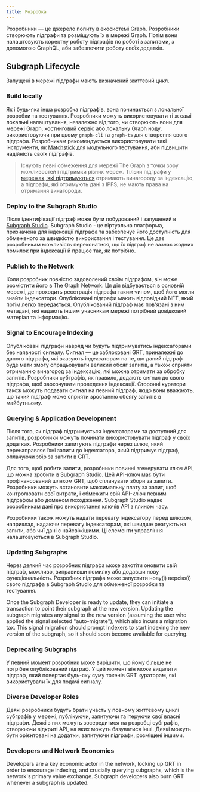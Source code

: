 ```yaml
---
title: Розробка
---
```


Розробники — це джерело попиту в екосистемі Graph. Розробники створюють підграфи та розміщують їх в мережі Graph. Потім вони налаштовують коректну роботу підграфів по роботі з запитами, з допомогою GraphQL, аби забезпечити роботу своїх додатків.

## Subgraph Lifecycle

Запущені в мережі підграфи мають визначений життєвий цикл.

### Build locally

Як і будь-яка інша розробка підграфів, вона починається з локальної розробки та тестування. Розробники можуть використовувати ті ж самі локальні налаштування, незалежно від того, чи створюють вони для мережі Graph, хостинговий сервіс або локальну Graph ноду, використовуючи при цьому `graph-cli` та `graph-ts` для створення свого підграфа. Розробникам рекомендується використовувати такі інструменти, як [Matchstick](https://github.com/LimeChain/matchstick) для модульного тестування, аби підвищити надійність своїх підграфів.

> Існують певні обмеження для мережі The Graph з точки зору можливостей і підтримки різних мереж. Тільки підграфи у [мережах, які підтримуються](/developing/supported-networks) отримають винагороду за індексацію, а підграфи, які отримують дані з IPFS, не мають права на отримання винагороди.

### Deploy to the Subgraph Studio

Після ідентифікації підграф може бути побудований і запущений в [Subgraph Studio](https://thegraph.com/docs/en/deploying/subgraph-studio-faqs/). Subgraph Studio - це віртуальна платформа, призначена для індексації підграфа та забезпечує його доступність для обмеженого за швидкістю використання і тестування. Це дає розробникам можливість переконатися, що їх підграф не зазнає жодних помилок при індексації й працює так, як потрібно.

### Publish to the Network

Коли розробник повністю задоволений своїм підграфом, він може розмістити його в The Graph Network. Ця дія відбувається в основній мережі, де проходить реєстрація підграфа таким чином, щоб його могли знайти індексатори. Опубліковані підграфи мають відповідний NFT, який потім легко передається. Опублікований підграф має пов'язані з ним метадані, які надають іншим учасникам мережі потрібний довідковий матеріал та інформацію.

### Signal to Encourage Indexing

Опубліковані підграфи навряд чи будуть підтримуватись індексаторами без наявності сигналу. Сигнал — це заблоковані GRT, приналежні до даного підграфа, які вказують індексаторам на те, що даний підграф буде мати змогу опрацьовувати великий обсяг запитів, а також сприяти отриманню винагород за індексацію, які можна отримати за обробку запитів. Розробники субграфів, як правило, додають сигнал до свого підграфа, щоб заохочувати проведення індексації. Сторонні куратори також можуть подавати сигнал на певний підграф, якщо вони вважають, що такий підграф може сприяти зростанню обсягу запитів в майбутньому.

### Querying & Application Development

Після того, як підграф підтримується індексаторами та доступний для запитів, розробники можуть починати використовувати підграф у своїх додатках. Розробники запитують підграфи через шлюз, який перенаправляє їхні запити до індексатора, який підтримує підграф, оплачуючи збір за запити в GRT.

Для того, щоб робити запити, розробники повинні згенерувати ключ API, що можна зробити в Subgraph Studio. Цей API-ключ має бути профінансований шляхом GRT, щоб сплачувати збори за запити. Розробники можуть встановити максимальну плату за запит, щоб контролювати свої витрати, і обмежити свій API-ключ певним підграфом або доменом походження. Subgraph Studio надає розробникам дані про використання ключів API з плином часу.

Розробники також можуть надати перевагу індексатору перед шлюзом, наприклад, надаючи перевагу індексаторам, які швидше реагують на запити, або чиї дані є найсвіжішими. Ці елементи управління налаштовуються в Subgraph Studio.

### Updating Subgraphs

Через деякий час розробник підграфа може захотіти оновити свій підграф, можливо, виправивши помилку або додавши нову функціональність. Розробник підграфа може запустити нову(і) версію(ї) свого підграфа в Subgraph Studio для обмеженої розробки та тестування.

Once the Subgraph Developer is ready to update, they can initiate a transaction to point their subgraph at the new version. Updating the subgraph migrates any signal to the new version (assuming the user who applied the signal selected "auto-migrate"), which also incurs a migration tax. This signal migration should prompt Indexers to start indexing the new version of the subgraph, so it should soon become available for querying.

### Deprecating Subgraphs

У певний момент розробник може вирішити, що йому більше не потрібен опублікований підграф. У цей момент він може видалити підграф, який повертає будь-яку суму токенів GRT кураторам, які використували їх для подачі сигналу.

### Diverse Developer Roles

Деякі розробники будуть брати участь у повному життєвому циклі субграфів у мережі, публікуючи, запитуючи та ітеруючи свої власні підграфи. Деякі з них можуть зосередитися на розробці субграфів, створюючи відкриті API, на яких можуть базуватися інші. Деякі можуть бути орієнтовані на додатки, запитуючи підграфи, розміщені іншими.

### Developers and Network Economics

Developers are a key economic actor in the network, locking up GRT in order to encourage indexing, and crucially querying subgraphs, which is the network's primary value exchange. Subgraph developers also burn GRT whenever a subgraph is updated.
